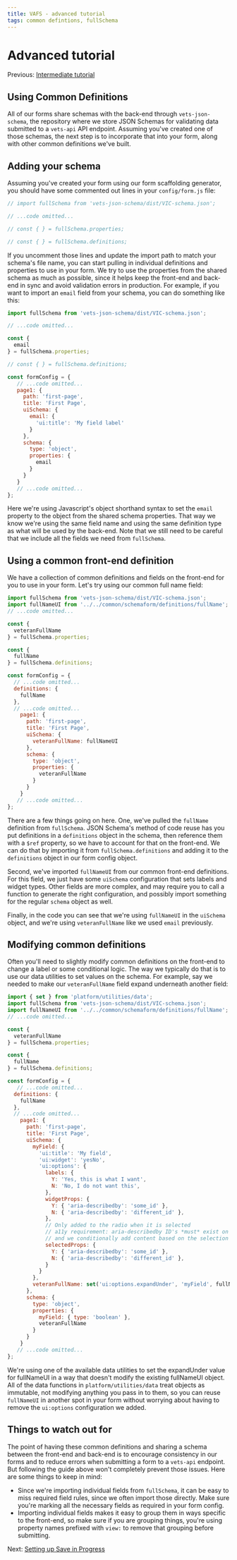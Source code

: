 ```yaml
---
title: VAFS - advanced tutorial
tags: common defintions, fullSchema
---
```


# Advanced tutorial

Previous: [Intermediate tutorial](/forms/form-tutorial-intermediate)

## Using Common Definitions

All of our forms share schemas with the back-end through `vets-json-schema`, the repository where we store JSON Schemas for validating data submitted to a `vets-api` API endpoint. Assuming you've created one of those schemas, the next step is to incorporate that into your form, along with other common definitions we've built.

## Adding your schema

Assuming you've created your form using our form scaffolding generator, you should have some commented out lines in your `config/form.js` file:

```js
// import fullSchema from 'vets-json-schema/dist/VIC-schema.json';

// ...code omitted...

// const { } = fullSchema.properties;

// const { } = fullSchema.definitions;
```

If you uncomment those lines and update the import path to match your schema's file name, you can start pulling in individual definitions and properties to use in your form. We try to use the properties from the shared schema as much as possible, since it helps keep the front-end and back-end in sync and avoid validation errors in production. For example, if you want to import an `email` field from your schema, you can do something like this:

```js
import fullSchema from 'vets-json-schema/dist/VIC-schema.json';

// ...code omitted...

const {
  email
} = fullSchema.properties;

// const { } = fullSchema.definitions;

const formConfig = {
   // ...code omitted...
   page1: {
     path: 'first-page',
     title: 'First Page',
     uiSchema: {
       email: {
         'ui:title': 'My field label'
       }
     },
     schema: {
       type: 'object',
       properties: {
         email
       }
     }
   }
   // ...code omitted...
};
```

Here we're using Javascript's object shorthand syntax to set the `email` property to the object from the shared schema properties. That way we know we're using the same field name and using the same definition type as what will be used by the back-end. Note that we still need to be careful that we include all the fields we need from `fullSchema`.

## Using a common front-end definition

We have a collection of common definitions and fields on the front-end for you to use in your form. Let's try using our common full name field:

```js
import fullSchema from 'vets-json-schema/dist/VIC-schema.json';
import fullNameUI from '../../common/schemaform/definitions/fullName';
// ...code omitted...

const {
  veteranFullName
} = fullSchema.properties;

const {
  fullName
} = fullSchema.definitions;

const formConfig = {
  // ...code omitted...
  definitions: {
    fullName
  },
  // ...code omitted...
    page1: {
      path: 'first-page',
      title: 'First Page',
      uiSchema: {
        veteranFullName: fullNameUI
      },
      schema: {
        type: 'object',
        properties: {
          veteranFullName
        }
      }
    }
   // ...code omitted...
};
```

There are a few things going on here. One, we've pulled the `fullName` definition from `fullSchema`. JSON Schema's method of code reuse has you put definitions in a `definitions` object in the schema, then reference them with a `$ref` property, so we have to account for that on the front-end. We can do that by importing it from `fullSchema.definitions` and adding it to the `definitions` object in our form config object.

Second, we've imported `fullNameUI` from our common front-end definitions. For this field, we just have some `uiSchema` configuration that sets labels and widget types. Other fields are more complex, and may require you to call a function to generate the right configuration, and possibly import something for the regular `schema` object as well.

Finally, in the code you can see that we're using `fullNameUI` in the `uiSchema` object, and we're using `veteranFullName` like we used `email` previously.

## Modifying common definitions

Often you'll need to slightly modify common definitions on the front-end to change a label or some conditional logic. The way we typically do that is to use our data utilities to set values on the schema. For example, say we needed to make our `veteranFullName` field expand underneath another field:

```js
import { set } from 'platform/utilities/data';
import fullSchema from 'vets-json-schema/dist/VIC-schema.json';
import fullNameUI from '../../common/schemaform/definitions/fullName';
// ...code omitted...

const {
  veteranFullName
} = fullSchema.properties;

const {
  fullName
} = fullSchema.definitions;

const formConfig = {
   // ...code omitted...
  definitions: {
    fullName
  },
  // ...code omitted...
    page1: {
      path: 'first-page',
      title: 'First Page',
      uiSchema: {
        myField: {
          'ui:title': 'My field',
          'ui:widget': 'yesNo',
          'ui:options': {
            labels: {
              Y: 'Yes, this is what I want',
              N: 'No, I do not want this',
            },
            widgetProps: {
              Y: { 'aria-describedby': 'some_id' },
              N: { 'aria-describedby': 'different_id' },
            },
            // Only added to the radio when it is selected
            // a11y requirement: aria-describedby ID's *must* exist on the page;
            // and we conditionally add content based on the selection
            selectedProps: {
              Y: { 'aria-describedby': 'some_id' },
              N: { 'aria-describedby': 'different_id' },
            }
          }
        },
        veteranFullName: set('ui:options.expandUnder', 'myField', fullNameUI)
      },
      schema: {
        type: 'object',
        properties: {
          myField: { type: 'boolean' },
          veteranFullName
        }
      }
    }
   // ...code omitted...
};
```

We're using one of the available data utilities to set the expandUnder value for fullNameUI in a way that doesn't modify the existing fullNameUI object. All of the data functions in `platform/utilities/data` treat objects as immutable, not modifying anything you pass in to them, so you can reuse `fullNameUI` in another spot in your form without worrying about having to remove the `ui:options` configuration we added.

## Things to watch out for

The point of having these common definitions and sharing a schema between the front-end and back-end is to encourage consistency in our forms and to reduce errors when submitting a form to a `vets-api` endpoint. But following the guide above won't completely prevent those issues. Here are some things to keep in mind:

- Since we're importing individual fields from `fullSchema`, it can be easy to miss required field rules, since we often import those directly. Make sure you're marking all the necessary fields as required in your form config.
- Importing individual fields makes it easy to group them in ways specific to the front-end, so make sure if you are grouping things, you're using property names prefixed with `view:` to remove that grouping before submitting.

Next: [Setting up Save in Progress](/forms/save-in-progress)
